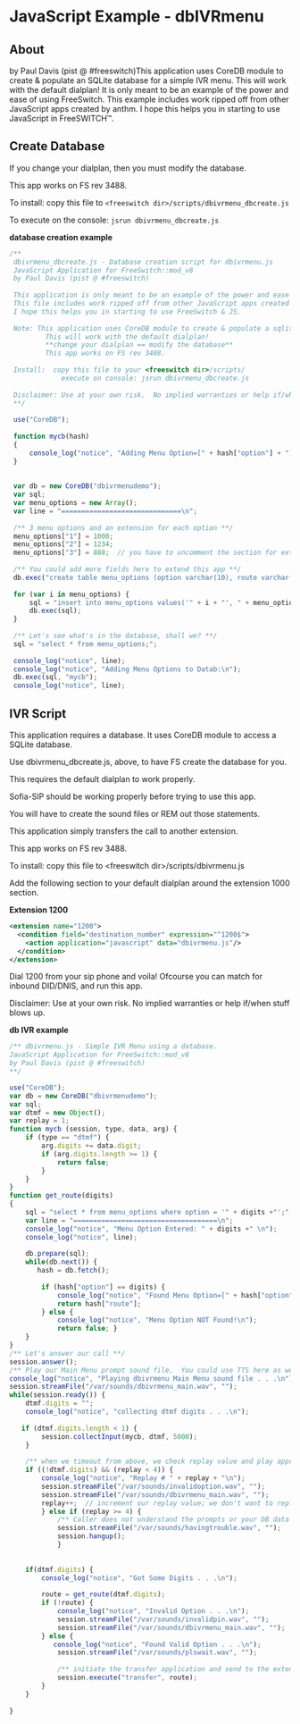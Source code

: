 
# JavaScript Example - dbIVRmenu 

 

## About

by Paul Davis (pist @ #freeswitch)This application uses CoreDB module to create & populate an SQLite database for a simple IVR menu. This will work with the default dialplan! It is only meant to be an example of the power and ease of using FreeSwitch. This example includes work ripped off from other JavaScript apps created by anthm. I hope this helps you in starting to use JavaScript in FreeSWITCH™.

## Create Database

If you change your dialplan, then you must modify the database.

This app works on FS rev 3488.

To install: copy this file to `<freeswitch dir>/scripts/dbivrmenu_dbcreate.js`

To execute on the console: `jsrun dbivrmenu_dbcreate.js`

**database creation example**

```js
/** 
 dbivrmenu_dbcreate.js - Database creation script for dbivrmenu.js
 JavaScript Application for FreeSwitch::mod_v8
 by Paul Davis (pist @ #freeswitch)
 
 This application is only meant to be an example of the power and ease of using FreeSwitch.
 This file includes work ripped off from other JavaScript apps created by anthm @ #freeswitch.
 I hope this helps you in starting to use FreeSwitch & JS.
 
 Note: This application uses CoreDB module to create & populate a sqlite database.
         This will work with the default dialplan! 
         **change your dialplan == modify the database**
         This app works on FS rev 3488.
 
 Install:  copy this file to your <freeswitch dir>/scripts/
             execute on console: jsrun dbivrmenu_dbcreate.js
 
 Disclaimer: Use at your own risk.  No implied warranties or help if/when stuff blows up.
 **/
 
 use("CoreDB");
 
 function mycb(hash)
 {
     console_log("notice", "Adding Menu Option=[" + hash["option"] + "] Route=[" + hash["route"] + "] to the DB\n");
 }
 
 
 var db = new CoreDB("dbivrmenudemo");
 var sql;
 var menu_options = new Array();
 var line = "==============================\n";
 
 /** 3 menu options and an extension for each option **/
 menu_options["1"] = 1000;
 menu_options["2"] = 1234;
 menu_options["3"] = 888;  // you have to uncomment the section for extension 888 for this to work
 
 /** You could add more fields here to extend this app **/
 db.exec("create table menu_options (option varchar(10), route varchar(120));");
 
 for (var i in menu_options) {
     sql = "insert into menu_options values('" + i + "', " + menu_options[i] + ");";
     db.exec(sql);
 }
 
 /** Let's see what's in the database, shall we? **/
 sql = "select * from menu_options;";
 
 console_log("notice", line);
 console_log("notice", "Adding Menu Options to Datab:\n");
 db.exec(sql, "mycb");
 console_log("notice", line);
```

## IVR Script

This application requires a database. It uses CoreDB module to access a SQLite database.

Use dbivrmenu\_dbcreate.js, above, to have FS create the database for you.

This requires the default dialplan to work properly.

Sofia-SIP should be working properly before trying to use this app.

You will have to create the sound files or REM out those statements.

This application simply transfers the call to another extension.

This app works on FS rev 3488.

To install: copy this file to \<freeswitch dir>/scripts/dbivrmenu.js

Add the following section to your default dialplan around the extension 1000 section.

**Extension 1200**

```xml
<extension name="1200">
  <condition field="destination_number" expression="^1200$">
    <action application="javascript" data="dbivrmenu.js"/>
  </condition>
</extension>
```

Dial 1200 from your sip phone and voila! Ofcourse you can match for inbound DID/DNIS, and run this app. 

Disclaimer: Use at your own risk. No implied warranties or help if/when stuff blows up.

**db IVR example**

```js
/** dbivrmenu.js - Simple IVR Menu using a database.
JavaScript Application for FreeSwitch::mod_v8
by Paul Davis (pist @ #freeswitch)
**/

use("CoreDB");
var db = new CoreDB("dbivrmenudemo");
var sql;
var dtmf = new Object();
var replay = 1;
function mycb (session, type, data, arg) {
    if (type == "dtmf") {
        arg.digits += data.digit;
        if (arg.digits.length >= 1) {
            return false;
        }
    }
}
function get_route(digits)
{
    sql = "select * from menu_options where option = '" + digits +"';";
    var line = "====================================\n";
    console_log("notice", "Menu Option Entered: " + digits +" \n");
    console_log("notice", line);
    
    db.prepare(sql);
    while(db.next()) {
       hash = db.fetch();
        
        if (hash["option"] == digits) {
            console_log("notice", "Found Menu Option=[" + hash["option"] + "] Route=[" + hash["route"] + "]\n");
            return hash["route"];
        } else { 
            console_log("notice", "Menu Option NOT Found!\n");
            return false; }
    }
}
/** Let's answer our call **/
session.answer();
/** Play our Main Menu prompt sound file.  You could use TTS here as well.  **/
console_log("notice", "Playing dbivrmenu Main Menu sound file . . .\n");
session.streamFile("/var/sounds/dbivrmenu_main.wav", "");    
while(session.ready()) {
    dtmf.digits = "";
    console_log("notice", "collecting dtmf digits . . .\n");
    
   if (dtmf.digits.length < 1) {
        session.collectInput(mycb, dtmf, 5000);
    } 
    
    /** when we timeout from above, we check replay value and play appropriate prompts **/
    if ((!dtmf.digits) && (replay < 4)) {
        console_log("notice", "Replay # " + replay + "\n");
        session.streamFile("/var/sounds/invalidoption.wav", "");
        session.streamFile("/var/sounds/dbivrmenu_main.wav", "");
        replay++;  // increment our replay value; we don't want to replay our prompts too many times!
        } else if (replay >= 4) { 
            /** Caller does not understand the prompts or your DB data is wrong; either way we've had enough, let's push'em off the line **/
            session.streamFile("/var/sounds/havingtrouble.wav", "");
            session.hangup();
            }
    
    
    if(dtmf.digits) {
        console_log("notice", "Got Some Digits . . .\n");
        
        route = get_route(dtmf.digits);
        if (!route) {
            console_log("notice", "Invalid Option . . .\n");
            session.streamFile("/var/sounds/invalidpin.wav", "");
            session.streamFile("/var/sounds/dbivrmenu_main.wav", "");
        } else {
           console_log("notice", "Found Valid Option . . .\n");
            session.streamFile("/var/sounds/plswait.wav", "");
            
            /** initiate the transfer application and send to the extension in route; again, you could extend this **/
            session.execute("transfer", route);
        }
    }
    
}
```


